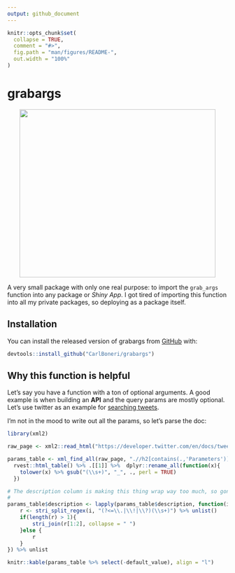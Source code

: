 ```yaml
---
output: github_document
---
```


<!-- README.md is generated from README.Rmd. Please edit that file -->

```r
knitr::opts_chunk$set(
  collapse = TRUE,
  comment = "#>",
  fig.path = "man/figures/README-",
  out.width = "100%"
)
```

# grabargs

<p align="center">
  <img src="./inst/grabby.gif" width="448" height="384" />
</p>

A very small package with only one real purpose: to import the `grab_args` function
into any package or *Shiny App*. I got tired of importing this function into all my
private packages, so deploying as a package itself. 

## Installation

You can install the released version of grabargs from [GitHub](https://github.com/CarlBoneri/grabargs) with:

```r
devtools::install_github("CarlBoneri/grabargs")
```

## Why this function is helpful  

Let's say you have a function with a ton of optional arguments. A good example is 
when building an **API** and the query params are mostly optional. Let's use twitter
as an example for [searching tweets](https://developer.twitter.com/en/docs/tweets/search/api-reference/get-search-tweets).

I'm not in the mood to write out all the params, so let's parse the doc:

```r
library(xml2)

raw_page <- xml2::read_html("https://developer.twitter.com/en/docs/tweets/search/api-reference/get-search-tweets")

params_table <- xml_find_all(raw_page, ".//h2[contains(.,'Parameters')]//following-sibling::table") %>%
  rvest::html_table() %>% .[[1]] %>%  dplyr::rename_all(function(x){
    tolower(x) %>% gsub("(\\s+)", "_", ., perl = TRUE)
  })

# The description column is making this thing wrap way too much, so gonna truncate:
# 
params_table$description <- lapply(params_table$description, function(i){
    r <- stri_split_regex(i, "(?<=\\.|\\!|\\?)(\\s+)") %>% unlist()
    if(length(r) > 1){
        stri_join(r[1:2], collapse = " ")
    }else {
        r
    }
}) %>% unlist

knitr::kable(params_table %>% select(-default_value), align = "l")
```




